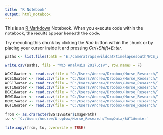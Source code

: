 ---
title: "R Notebook"
output: html_notebook
---

This is an [R Markdown](http://rmarkdown.rstudio.com) Notebook. When you execute code within the notebook, the results appear beneath the code. 

Try executing this chunk by clicking the *Run* button within the chunk or by placing your cursor inside it and pressing *Ctrl+Shift+Enter*. 

```{r}
paths <- list.files(path = "E:/cameratraps/wildcat/timelapsesouth/WCS_Analysis_2017", full.names=T)
```

```{r}
write.csv(paths, file = "WCS_Analysis_2017.csv", row.names = F)
```

```{r}
WCX18water <- read.csv(file = "C:/Users/Andrew/Dropbox/Horse_Research/TempData/WCX18water_inclmulti.csv", header = TRUE)
WCS18water <- read.csv(file = "C:/Users/Andrew/Dropbox/Horse_Research/TempData/WCS18water_inclmulti.csv", header = TRUE)
WCS17water <- read.csv(file = "C:/Users/Andrew/Dropbox/Horse_Research/TempData/WCS17water_inclmulti.csv", header = TRUE)
WCT18water <- read.csv(file = "C:/Users/Andrew/Dropbox/Horse_Research/TempData/WCT18water_inclmulti.csv", header = TRUE)
BGX18water <- read.csv(file = "C:/Users/Andrew/Dropbox/Horse_Research/TempData/BGX18water_inclmulti.csv", header = TRUE)
BGW18water <- read.csv(file = "C:/Users/Andrew/Dropbox/Horse_Research/TempData/BGW18water_inclmulti.csv", header = TRUE)
BGW17water <- read.csv(file = "C:/Users/Andrew/Dropbox/Horse_Research/TempData/BGW17water_inclmulti.csv", header = TRUE)
BGT18water <- read.csv(file = "C:/Users/Andrew/Dropbox/Horse_Research/TempData/BGT18water_inclmulti.csv", header = TRUE)
```

```{r}
from <- as.character(BGT18water$ImagePath)
to <- "C:/Users/Andrew/Dropbox/Horse_Research/TempData/BGT18water"
```

```{r}
file.copy(from, to, overwrite = TRUE)
```


